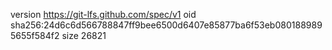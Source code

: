 version https://git-lfs.github.com/spec/v1
oid sha256:24d6c6d566788847ff9bee6500d6407e85877ba6f53eb0801889895655f584f2
size 26821
